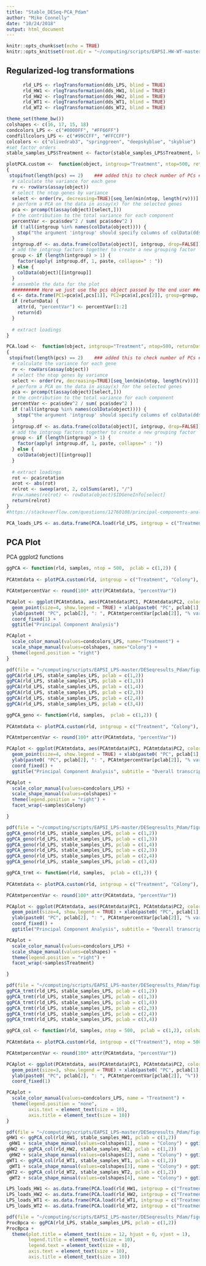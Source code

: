 ```yaml
---
title: "Stable_DESeq-PCA_Pdam"
author: "Mike Connelly"
date: "10/24/2018"
output: html_document
---
```


```r
knitr::opts_chunk$set(echo = TRUE)
knitr::opts_knit$set(root.dir = "~/computing/scripts/EAPSI.HW-WT-master/")
```
## Regularized-log transformations
```r
      rld_LPS <- rlogTransformation(dds_LPS, blind = TRUE)
      rld_HW1 <- rlogTransformation(dds_HW1, blind = TRUE)
      rld_HW2 <- rlogTransformation(dds_HW2, blind = TRUE)
      rld_WT1 <- rlogTransformation(dds_WT1, blind = TRUE)
      rld_WT2 <- rlogTransformation(dds_WT2, blind = TRUE)
```
```r
theme_set(theme_bw())
colshapes <- c(16, 17, 15, 18)
condcolors_LPS <- c("#0000FF", "#FF66FF")
condfillcolors_LPS <- c("#99CCFF", "#FFCCFF")
colcolors <- c("olivedrab3", "springgreen", "deepskyblue", "skyblue")
#set factor orders 
stable_samples_LPS$Treatment <- factor(stable_samples_LPS$Treatment, levels = c("control", "LPS"), ordered = TRUE)
```

```r
plotPCA.custom <-  function(object, intgroup="Treatment", ntop=500, returnData=FALSE, pcs = c(1,2))
{
 stopifnot(length(pcs) == 2)    ### added this to check number of PCs ####
  # calculate the variance for each gene
  rv <- rowVars(assay(object))
  # select the ntop genes by variance
  select <- order(rv, decreasing=TRUE)[seq_len(min(ntop, length(rv)))]
  # perform a PCA on the data in assay(x) for the selected genes
  pca <- prcomp(t(assay(object)[select,]))
  # the contribution to the total variance for each component
  percentVar <- pca$sdev^2 / sum( pca$sdev^2 )
  if (!all(intgroup %in% names(colData(object)))) {
    stop("the argument 'intgroup' should specify columns of colData(dds)")
  }
  intgroup.df <- as.data.frame(colData(object)[, intgroup, drop=FALSE])
  # add the intgroup factors together to create a new grouping factor
  group <- if (length(intgroup) > 1) {
    factor(apply( intgroup.df, 1, paste, collapse=" : "))
  } else {
    colData(object)[[intgroup]]
  }
  # assemble the data for the plot
  ########## Here we just use the pcs object passed by the end user ####
  d <- data.frame(PC1=pca$x[,pcs[1]], PC2=pca$x[,pcs[2]], group=group, intgroup.df, name=colnames(object))
  if (returnData) {
    attr(d, "percentVar") <- percentVar[1:2]
    return(d)
  }
  
  # extract loadings
}
```

```r
PCA.load <-  function(object, intgroup="Treatment", ntop=500, returnData=FALSE, pcs = c(1,2))
{
 stopifnot(length(pcs) == 2)    ### added this to check number of PCs ####
  # calculate the variance for each gene
  rv <- rowVars(assay(object))
  # select the ntop genes by variance
  select <- order(rv, decreasing=TRUE)[seq_len(min(ntop, length(rv)))]
  # perform a PCA on the data in assay(x) for the selected genes
  pca <- prcomp(t(assay(object)[select,]))
  # the contribution to the total variance for each component
  percentVar <- pca$sdev^2 / sum( pca$sdev^2 )
  if (!all(intgroup %in% names(colData(object)))) {
    stop("the argument 'intgroup' should specify columns of colData(dds)")
  }
  intgroup.df <- as.data.frame(colData(object)[, intgroup, drop=FALSE])
  # add the intgroup factors together to create a new grouping factor
  group <- if (length(intgroup) > 1) {
    factor(apply( intgroup.df, 1, paste, collapse=" : "))
  } else {
    colData(object)[[intgroup]]
  }
  
  # extract loadings
  rot <- pca$rotation
  arot <- abs(rot)
  relrot <- sweep(arot, 2, colSums(arot), "/")
  #row.names(relrot) <- rowData(object)$IDGeneInfo[select]
  return(relrot)
}
#https://stackoverflow.com/questions/12760108/principal-components-analysis-how-to-get-the-contribution-of-each-parameter
```

```r
PCA_loads_LPS <- as.data.frame(PCA.load(rld_LPS, intgroup = c("Treatment", "Colony"), ntop = 500, returnData = FALSE,  pcs = c(1,2)))
```

## PCA Plot
PCA ggplot2 functions
```r
ggPCA <- function(rld, samples, ntop = 500,  pclab = c(1,2)) {
  
PCAtmtdata <- plotPCA.custom(rld, intgroup = c("Treatment", "Colony"), ntop = 500, returnData = TRUE,  pcs = c(pclab[1],pclab[2]))

PCAtmtpercentVar <- round(100* attr(PCAtmtdata, "percentVar"))

PCAplot <- ggplot(PCAtmtdata, aes(PCAtmtdata$PC1, PCAtmtdata$PC2, color=samples$Treatment, shape=samples$Colony)) +
  geom_point(size=4, show.legend = TRUE) + xlab(paste0( "PC", pclab[1], ": ", PCAtmtpercentVar[pclab[1]], "% variance")) + 
  ylab(paste0( "PC", pclab[2], ": ", PCAtmtpercentVar[pclab[2]], "% variance")) + 
  coord_fixed(1) + 
  ggtitle("Principal Component Analysis")

PCAplot + 
  scale_color_manual(values=condcolors_LPS, name="Treatment") + 
  scale_shape_manual(values=colshapes, name="Colony") +
  theme(legend.position = "right")
}
```

```r
pdf(file = "~/computing/scripts/EAPSI_LPS-master/DESeqresults_Pdam/figures/PCAs.pdf", height = 4, width = 4.25)
ggPCA(rld_LPS, stable_samples_LPS, pclab = c(1,2))
ggPCA(rld_LPS, stable_samples_LPS, pclab = c(1,3))
ggPCA(rld_LPS, stable_samples_LPS, pclab = c(1,4))
ggPCA(rld_LPS, stable_samples_LPS, pclab = c(2,3))
ggPCA(rld_LPS, stable_samples_LPS, pclab = c(2,4))
ggPCA(rld_LPS, stable_samples_LPS, pclab = c(3,4))
```

```r
ggPCA_geno <- function(rld, samples,  pclab = c(1,2)) {
  
PCAtmtdata <- plotPCA.custom(rld, intgroup = c("Treatment", "Colony"), ntop = 500, returnData = TRUE,  pcs = c(pclab[1],pclab[2]))

PCAtmtpercentVar <- round(100* attr(PCAtmtdata, "percentVar"))

PCAplot <- ggplot(PCAtmtdata, aes(PCAtmtdata$PC1, PCAtmtdata$PC2, color=samples$Treatment, shape=samples$Colony)) +
  geom_point(size=4, show.legend = TRUE) + xlab(paste0( "PC", pclab[1], ": ", PCAtmtpercentVar[pclab[1]], "% variance")) + 
  ylab(paste0( "PC", pclab[2], ": ", PCAtmtpercentVar[pclab[2]], "% variance")) + 
  coord_fixed() + 
  ggtitle("Principal Component Analysis", subtitle = "Overall transcriptome expression data")

PCAplot + 
  scale_color_manual(values=condcolors_LPS) + 
  scale_shape_manual(values=colshapes) +
  theme(legend.position = "right") +
  facet_wrap(~samples$Colony)

}
```
```r
pdf(file = "~/computing/scripts/EAPSI_LPS-master/DESeqresults_Pdam/figures/PCAs_geno.pdf", width = 6.5, height = 4)
ggPCA_geno(rld_LPS, stable_samples_LPS, pclab = c(1,2))
ggPCA_geno(rld_LPS, stable_samples_LPS, pclab = c(1,3))
ggPCA_geno(rld_LPS, stable_samples_LPS, pclab = c(1,4))
ggPCA_geno(rld_LPS, stable_samples_LPS, pclab = c(2,3))
ggPCA_geno(rld_LPS, stable_samples_LPS, pclab = c(2,4))
ggPCA_geno(rld_LPS, stable_samples_LPS, pclab = c(3,4))
```

```r
ggPCA_trmt <- function(rld, samples,  pclab = c(1,2)) {
  
PCAtmtdata <- plotPCA.custom(rld, intgroup = c("Treatment", "Colony"), ntop = 500, returnData = TRUE,  pcs = c(pclab[1],pclab[2]))

PCAtmtpercentVar <- round(100* attr(PCAtmtdata, "percentVar"))

PCAplot <- ggplot(PCAtmtdata, aes(PCAtmtdata$PC1, PCAtmtdata$PC2, color=samples$Treatment, shape=samples$Colony)) +
  geom_point(size=4, show.legend = TRUE) + xlab(paste0( "PC", pclab[1], ": ", PCAtmtpercentVar[pclab[1]], "% variance")) + 
  ylab(paste0( "PC", pclab[2], ": ", PCAtmtpercentVar[pclab[2]], "% variance")) + 
  coord_fixed() + 
  ggtitle("Principal Component Analysis", subtitle = "Overall transcriptome expression data")

PCAplot + 
  scale_color_manual(values=condcolors_LPS) + 
  scale_shape_manual(values=colshapes) +
  theme(legend.position = "right") +
  facet_wrap(~samples$Treatment)

}
```
```r
pdf(file = "~/computing/scripts/EAPSI_LPS-master/DESeqresults_Pdam/figures/PCAs_trmt.pdf", width = 11, height = 8.5)
ggPCA_trmt(rld_LPS, stable_samples_LPS, pclab = c(1,2))
ggPCA_trmt(rld_LPS, stable_samples_LPS, pclab = c(1,3))
ggPCA_trmt(rld_LPS, stable_samples_LPS, pclab = c(1,4))
ggPCA_trmt(rld_LPS, stable_samples_LPS, pclab = c(2,3))
ggPCA_trmt(rld_LPS, stable_samples_LPS, pclab = c(2,4))
ggPCA_trmt(rld_LPS, stable_samples_LPS, pclab = c(3,4))
```

```r
ggPCA_col <- function(rld, samples, ntop = 500,  pclab = c(1,2), colshapes = c(18, 9, 16, 10)) {
  
PCAtmtdata <- plotPCA.custom(rld, intgroup = c("Treatment"), ntop = 500, returnData = TRUE,  pcs = c(pclab[1],pclab[2]))

PCAtmtpercentVar <- round(100* attr(PCAtmtdata, "percentVar"))

PCAplot <- ggplot(PCAtmtdata, aes(PCAtmtdata$PC1, PCAtmtdata$PC2, color=samples$Treatment, shape=samples$Colony)) +
  geom_point(size=3, show.legend = TRUE) + xlab(paste0( "PC", pclab[1], ": ", PCAtmtpercentVar[pclab[1]], "%")) + 
  ylab(paste0( "PC", pclab[2], ": ", PCAtmtpercentVar[pclab[2]], "%")) + 
  coord_fixed(1)

PCAplot + 
  scale_color_manual(values=condcolors_LPS, name = "Treatment") +
  theme(legend.position = "none", 
        axis.text = element_text(size = 10),
        axis.title = element_text(size = 10))
}
```
```r
pdf(file = "~/computing/scripts/EAPSI_LPS-master/DESeqresults_Pdam/figures/PCAs_colonies.pdf", height = 2, width = 2.12)
gHW1 <- ggPCA_col(rld_HW1, stable_samples_HW1, pclab = c(1,2))
 gHW1 + scale_shape_manual(values=colshapes[1], name = "Colony") + ggtitle("HW1")
gHW2 <- ggPCA_col(rld_HW2, stable_samples_HW2, pclab = c(1,2))
 gHW2 + scale_shape_manual(values=colshapes[2], name = "Colony") + ggtitle("HW2")
gWT1 <- ggPCA_col(rld_WT1, stable_samples_WT1, pclab = c(1,2))
 gWT1 + scale_shape_manual(values=colshapes[3], name = "Colony") + ggtitle("WT1")
gWT2 <- ggPCA_col(rld_WT2, stable_samples_WT2, pclab = c(1,2))
 gWT2 + scale_shape_manual(values=colshapes[4], name = "Colony") + ggtitle("WT2")
```

```r
LPS_loads_HW1 <- as.data.frame(PCA.load(rld_HW1, intgroup = c("Treatment"), ntop = 50, returnData = TRUE,  pcs = c(1,2)))
LPS_loads_HW2 <- as.data.frame(PCA.load(rld_HW2, intgroup = c("Treatment"), ntop = 50, returnData = TRUE,  pcs = c(1,2)))
LPS_loads_WT1 <- as.data.frame(PCA.load(rld_WT1, intgroup = c("Treatment"), ntop = 50, returnData = TRUE,  pcs = c(1,2)))
LPS_loads_WT2 <- as.data.frame(PCA.load(rld_WT2, intgroup = c("Treatment"), ntop = 50, returnData = TRUE,  pcs = c(1,2)))
```

```r
pdf(file = "~/computing/scripts/EAPSI_LPS-master/DESeqresults_Pdam/figures/PCA_ProcB.pdf", height = 3, width = 3.75)
ProcBpca <- ggPCA(rld_LPS, stable_samples_LPS, pclab = c(1,2))
ProcBpca +   
  theme(plot.title = element_text(size = 12, hjust = 0, vjust = 1),
        legend.title = element_text(size = 10),
        legend.text = element_text(size = 8), 
        axis.text = element_text(size = 10),
        axis.title = element_text(size = 10))
```

